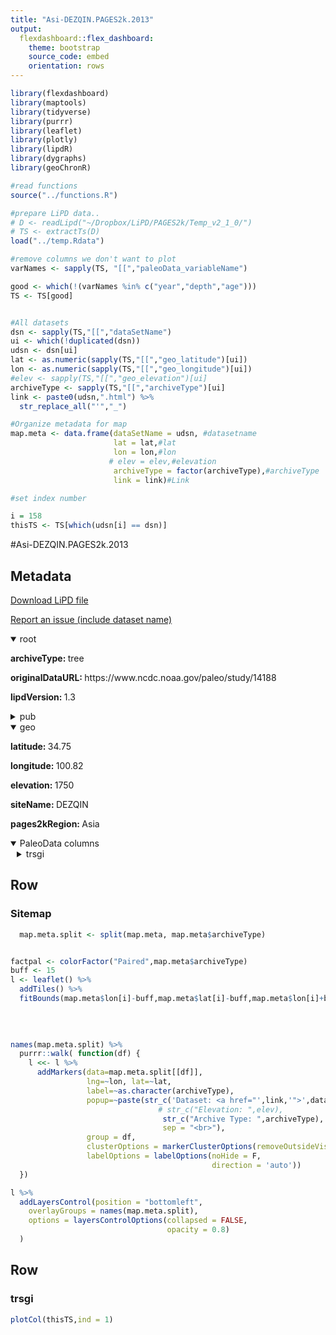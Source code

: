 ```yaml
---
title: "Asi-DEZQIN.PAGES2k.2013"
output: 
  flexdashboard::flex_dashboard:
    theme: bootstrap
    source_code: embed
    orientation: rows
---
```


```r
library(flexdashboard)
library(maptools)
library(tidyverse)
library(purrr)
library(leaflet)
library(plotly)
library(lipdR)
library(dygraphs)
library(geoChronR)

#read functions
source("../functions.R")

#prepare LiPD data..
# D <- readLipd("~/Dropbox/LiPD/PAGES2k/Temp_v2_1_0/")
# TS <- extractTs(D)
load("../temp.Rdata")

#remove columns we don't want to plot
varNames <- sapply(TS, "[[","paleoData_variableName")

good <- which(!(varNames %in% c("year","depth","age")))
TS <- TS[good]


#All datasets
dsn <- sapply(TS,"[[","dataSetName")
ui <- which(!duplicated(dsn))
udsn <- dsn[ui]
lat <- as.numeric(sapply(TS,"[[","geo_latitude")[ui])
lon <- as.numeric(sapply(TS,"[[","geo_longitude")[ui])
#elev <- sapply(TS,"[[","geo_elevation")[ui]
archiveType <- sapply(TS,"[[","archiveType")[ui]
link <- paste0(udsn,".html") %>% 
  str_replace_all("'","_")

#Organize metadata for map
map.meta <- data.frame(dataSetName = udsn, #datasetname
                       lat = lat,#lat
                       lon = lon,#lon
                      # elev = elev,#elevation
                       archiveType = factor(archiveType),#archiveType
                       link = link)#Link

#set index number

i = 158
thisTS <- TS[which(udsn[i] == dsn)]
```
#Asi-DEZQIN.PAGES2k.2013

Metadata {.sidebar}
-------------------------------------
[Download LiPD file](Asi-DEZQIN.PAGES2k.2013.lpd)
            

[Report an issue (include dataset name)](https://github.com/nickmckay/LiPDverse/issues)

<details open style="margin-left: 0px">
<summary>root</summary>
<p style="margin-left: 0px"><strong>archiveType: </strong>tree
<p style="margin-left: 0px"><strong>originalDataURL: </strong>https://www.ncdc.noaa.gov/paleo/study/14188
<p style="margin-left: 0px"><strong>lipdVersion: </strong>1.3
</details>
<details>
<summary>pub</summary>
<details style="margin-left: 10px">
<summary>pub1</summary>
<p style="margin-left: 10px"><strong>author: </strong>Cook, Edward R.;Krusic, Paul J.;Anchukaitis, Kevin J.;Buckley, Brendan M.;Nakatsuka, Takeshi;Sano, Masaki
<p style="margin-left: 10px"><strong>citeKey: </strong>cook2013treeringreconstructedsumm
<p style="margin-left: 10px"><strong>journal: </strong>Climate Dynamics
<p style="margin-left: 10px"><strong>volume: </strong>41
<p style="margin-left: 10px"><strong>pages: </strong>2957-2972
<p style="margin-left: 10px"><strong>pubYear: </strong>2013
<p style="margin-left: 10px"><strong>title: </strong>Tree-ring reconstructed summer temperature anomalies for temperate East Asia since 800 C.E.
<p style="margin-left: 10px"><strong>DOI: </strong>10.1007/s00382-012-1611-x
</details>
<details style="margin-left: 10px">
<summary>pub2</summary>
<p style="margin-left: 10px"><strong>author: </strong>PAGES 2k Consortium
<p style="margin-left: 10px"><strong>citeKey: </strong>pages2013httpswwwncdcnoaagovpaleostudy14188DataCitation
<p style="margin-left: 10px"><strong>title: </strong>World Data Center for Paleoclimatology
</details>
</details>
<details open style="margin-left: 0px">
<summary>geo</summary>
<p style="margin-left: 0px"><strong>latitude: </strong>34.75
<p style="margin-left: 0px"><strong>longitude: </strong>100.82
<p style="margin-left: 0px"><strong>elevation: </strong>1750
<p style="margin-left: 0px"><strong>siteName: </strong>DEZQIN
<p style="margin-left: 0px"><strong>pages2kRegion: </strong>Asia
</details>
<details open>
<summary>PaleoData columns</summary>
<details style="margin-left: 10px">
<summary>trsgi</summary>
<p style="margin-left: 10px"><strong>TSid: </strong>Asia_043
<p style="margin-left: 10px"><strong>variableName: </strong>trsgi
<p style="margin-left: 10px"><strong>units: </strong>NA
<p style="margin-left: 10px"><strong>useInGlobalTemperatureAnalysis: </strong>TRUE
<details>
<summary>interpretation</summary>
<details style="margin-left: 20px">
<summary>1</summary>
<p style="margin-left: 20px"><strong>interpDirection: </strong>positive
<p style="margin-left: 20px"><strong>scope: </strong>climate
<p style="margin-left: 20px"><strong>seasonality: </strong>summer
<p style="margin-left: 20px"><strong>variable: </strong>T
<p style="margin-left: 20px"><strong>variableDetail: </strong>air@surface
</details>
</details>
</details>

Row
-----------------------------------------------------------------------

### Sitemap

```r
  map.meta.split <- split(map.meta, map.meta$archiveType)


factpal <- colorFactor("Paired",map.meta$archiveType)
buff <- 15
l <- leaflet() %>% 
  addTiles() %>% 
  fitBounds(map.meta$lon[i]-buff,map.meta$lat[i]-buff,map.meta$lon[i]+buff,map.meta$lat[i]+buff)
  

  
  
names(map.meta.split) %>%
  purrr::walk( function(df) {
    l <<- l %>%
      addMarkers(data=map.meta.split[[df]],
                 lng=~lon, lat=~lat,
                 label=~as.character(archiveType),
                 popup=~paste(str_c('Dataset: <a href="',link,'">',dataSetName,'</a>'),
                                 # str_c("Elevation: ",elev),
                                  str_c("Archive Type: ",archiveType),
                                  sep = "<br>"),
                 group = df,
                 clusterOptions = markerClusterOptions(removeOutsideVisibleBounds = F),
                 labelOptions = labelOptions(noHide = F,
                                             direction = 'auto'))
  })

l %>%
  addLayersControl(position = "bottomleft",
    overlayGroups = names(map.meta.split),
    options = layersControlOptions(collapsed = FALSE,
                                   opacity = 0.8)
  )
```

Row {.tabset .tabset-fade}
-----------------------------------------------------------------------

### trsgi
```r
plotCol(thisTS,ind = 1)
```
